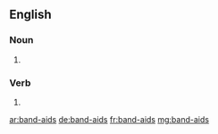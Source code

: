 ==English==

===Noun===
{{head|en|plural}}

# {{plural of|band-aid|lang=en|nocat=1}}

===Verb===
{{head|en}}

# {{en-third-person singular of|band-aid}}

[[ar:band-aids]]
[[de:band-aids]]
[[fr:band-aids]]
[[mg:band-aids]]
